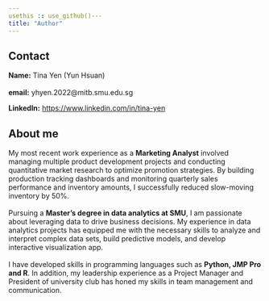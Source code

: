 ---
usethis :: use_github()---
title: "Author"
---

## Contact

**Name:** Tina Yen (Yun Hsuan)\
\
**email:** yhyen.2022\@mitb.smu.edu.sg\

**LinkedIn:** <https://www.linkedin.com/in/tina-yen>

## About me

My most recent work experience as a **Marketing Analyst** involved managing multiple product development projects and conducting quantitative market research to optimize promotion strategies. By building production tracking dashboards and monitoring quarterly sales performance and inventory amounts, I successfully reduced slow-moving inventory by 50%.\
\
Pursuing a **Master's degree in data analytics at SMU**, I am passionate about leveraging data to drive business decisions. My experience in data analytics projects has equipped me with the necessary skills to analyze and interpret complex data sets, build predictive models, and develop interactive visualization app.\
\
I have developed skills in programming languages such as **Python, JMP Pro and R**. In addition, my leadership experience as a Project Manager and President of university club has honed my skills in team management and communication.
